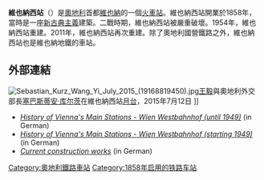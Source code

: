 {{Infobox station
| name                = 維也納西站
| image               = Westbahnhof Wien. Außenansicht von Nordosten (2012).jpg
| image_size          = 300px
| image_caption       = 2011年全面翻新後的維也納西站
| address             = [[維也納|維也納]]歐洲廣場2號
| country             = {{AUT}}
| iso_region          = AT-9
| coordinates_display = inline,title
| latd                = 48
| latm                = 11
| lats                = 48
| latNS               = N
| longd               = 16
| longm               = 20
| longs               = 16
| longEW              = E
| elevation           = 
| line                = [[西部鐵路_(奧地利)|西部鐵路]]
| connections         =
*城鐵：[[維也納城鐵|維也納城鐵]]
*地鐵：[[維也納地鐵|維也納地鐵]]
*電車：鄰近
| code                = 
| platform            = 
| opened              = {{Start date|1858}}
| architect           = 
| closed              = 
| rebuilt             = 1949-1952
| electrified         = 
| owned               = [[奧地利聯邦鐵路|ÖBB]]
| operator            = [[奧地利聯邦鐵路|ÖBB]]
| services            = 
| map_type            = Austria
| map_size            = 300
| map_locator         = 
}}
'''維也納西站'''（{{lang-de|Wien Westbahnhof}}）是[[奧地利|奧地利]]首都[[維也納|維也納]]的一個[[火車站|火車站]]。維也納西站開業於1858年，當時是一座[[新古典主義|新古典主義]]建築。二戰時期，維也納西站被嚴重破壞。1954年，維也納西站重建。2011年，維也納西站再次重建。除了奧地利國營鐵路之外，維也納西站也是維也納地鐵的車站。
==外部連結==
[[File:Sebastian_Kurz_Wang_Yi_July_2015_(19168819450).jpg|thumb]][[王毅|王毅]]與奧地利外交部長[[塞巴斯蒂安·库尔茨|塞巴斯蒂安·库尔茨]]在維也納西站[[月台|月台]]，2015年7月12日
]]

{{Commons category|Westbahnhof, Vienna|Wien Westbahnhof}}
* [https://web.archive.org/web/20070314133038/http://www.tramway.at/t-hbf-5.htm ''History of Vienna's Main Stations - Wien Westbahnhof (until 1949)''] (in German)
* [https://web.archive.org/web/20070314132903/http://www.tramway.at/t-hbf-6.htm ''History of Vienna's Main Stations - Wien Westbahnhof (starting 1949)''] (in German)
* [https://web.archive.org/web/20081220134337/http://www.oebb.at/bau/de/Projekte_Planung_und_Bau/Grossraum_Wien/Umbau_Wien_Westbahnhof/index.jsp ''Current construction works''] (in German)

[[Category:奧地利鐵路車站|Category:奧地利鐵路車站]]
[[Category:1858年启用的铁路车站|Category:1858年启用的铁路车站]]